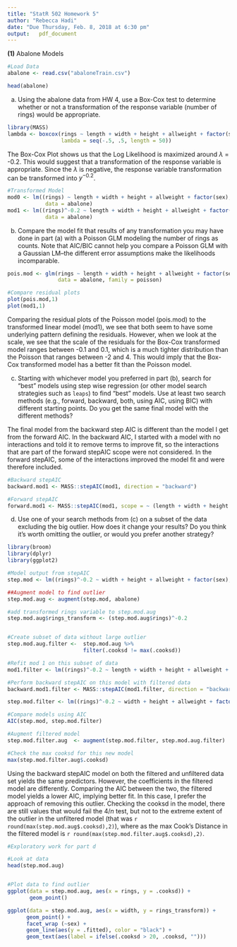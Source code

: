 ```yaml
---
title: "StatR 502 Homework 5"
author: "Rebecca Hadi"
date: "Due Thursday, Feb. 8, 2018 at 6:30 pm"
output:   pdf_document
---
```



**(1)** Abalone Models

```r
#Load Data 
abalone <- read.csv("abaloneTrain.csv")

head(abalone)

```


(a) Using the abalone data from HW 4, use a Box-Cox test to determine whether or not a transformation of the response variable (number of rings) would be appropriate.

```r
library(MASS)
lambda <- boxcox(rings ~ length + width + height + allweight + factor(sex), data = abalone, 
                 lambda = seq(-.5, .5, length = 50))

```

The Box-Cox Plot shows us that the Log Likelihood is maximized around $\lambda$ = -0.2.  This would suggest that a transformation of the response variable is appropriate.  Since the $\lambda$ is negative, the response variable transformation can be transformed into $y^{-0.2}$.  

```r
#Transformed Model
mod0 <- lm((rings) ~ length + width + height + allweight + factor(sex), 
            data = abalone) 
mod1 <- lm((rings)^-0.2 ~ length + width + height + allweight + factor(sex),
            data = abalone) 
```



(b) Compare the model fit that results of any transformation you may have done in part (a) with a Poisson GLM modeling the number of rings as counts. Note that AIC/BIC cannot help you compare a Poisson GLM with a Gaussian LM--the different error assumptions make the likelihoods incomparable.

```r

pois.mod <- glm(rings ~ length + width + height + allweight + factor(sex), 
                data = abalone, family = poisson)

#Compare residual plots 
plot(pois.mod,1)
plot(mod1,1)

```

Comparing the residual plots of the Poisson model (pois.mod) to the transformed linear model (mod1), we see that both seem to have some underlying pattern defining the residuals.  However, when we look at the scale, we see that the scale of the residuals for the Box-Cox transformed model ranges between -0.1 and 0.1, which is a much tighter distribution than the Poisson that ranges between -2 and 4.  This would imply that the Box-Cox transformed model has a better fit than the Poisson model. 


(c) Starting with whichever model you preferred in part (b), search for "best" models using step wise regression (or other model search strategies such as `leaps`) to find "best" models. Use at least two search methods (e.g., forward, backward, both, using AIC, using BIC) with different starting points. Do you get the same final model with the different methods?


The final model from the backward step AIC is different than the model I get from the forward AIC. In the backward AIC, I started with a model with no interactions and told it to remove terms to improve fit, so the interactions that are part of the forward stepAIC scope were not considered. In the forward stepAIC, some of the interactions improved the model fit and were therefore included. 


```r

#Backward stepAIC
backward.mod1 <- MASS::stepAIC(mod1, direction = "backward")

#Forward stepAIC
forward.mod1 <- MASS::stepAIC(mod1, scope = ~ (length + width + height + allweight + factor(sex))^2, direction = "forward")


```


(d) Use one of your search methods from (c) on a subset of the data excluding the big outlier. How does it change your results? Do you think it's worth omitting the outlier, or would you prefer another strategy?

```r
library(broom)
library(dplyr)
library(ggplot2)

#Model output from stepAIC 
step.mod <- lm((rings)^-0.2 ~ width + height + allweight + factor(sex), data = abalone) 

##Augment model to find outlier 
step.mod.aug <- augment(step.mod, abalone)

#add transformed rings variable to step.mod.aug 
step.mod.aug$rings_transform <- (step.mod.aug$rings)^-0.2


#Create subset of data without large outlier 
step.mod.aug.filter <-  step.mod.aug %>% 
                        filter(.cooksd != max(.cooksd))

#Refit mod 1 on this subset of data 
mod1.filter <- lm((rings)^-0.2 ~ length + width + height + allweight + factor(sex), data = step.mod.aug.filter) 

#Perform backward stepAIC on this model with filtered data 
backward.mod1.filter <- MASS::stepAIC(mod1.filter, direction = "backward")

step.mod.filter <- lm((rings)^-0.2 ~ width + height + allweight + factor(sex), data = step.mod.aug.filter) 

#Compare models using AIC 
AIC(step.mod, step.mod.filter)

#Augment filtered model 
step.mod.filter.aug  <- augment(step.mod.filter, step.mod.aug.filter)

#Check the max cooksd for this new model 
max(step.mod.filter.aug$.cooksd)

```


Using the backward stepAIC model on both the filtered and unfiltered data set yields the same predictors. However, the coefficients in the filtered model are differently. Comparing the AIC between the two, the filtered model yields a lower AIC, implying better fit.  In this case, I prefer the approach of removing this outlier. Checking the cooksd in the model, there are still values that would fail the $4 / n$ test, but not to the extreme extent of the outlier in the unfiltered model (that was `r round(max(step.mod.aug$.cooksd),2)`), where as the max Cook's Distance in the filtered model is `r round(max(step.mod.filter.aug$.cooksd),2)`. 


```r
#Exploratory work for part d 

#Look at data 
head(step.mod.aug)


#Plot data to find outlier 
ggplot(data = step.mod.aug, aes(x = rings, y = .cooksd)) + 
       geom_point() 

ggplot(data = step.mod.aug, aes(x = width, y = rings_transform)) +  
      geom_point() + 
      facet_wrap (~sex) + 
      geom_line(aes(y = .fitted), color = "black") +
      geom_text(aes(label = ifelse(.cooksd > 20, .cooksd, "")))

```



